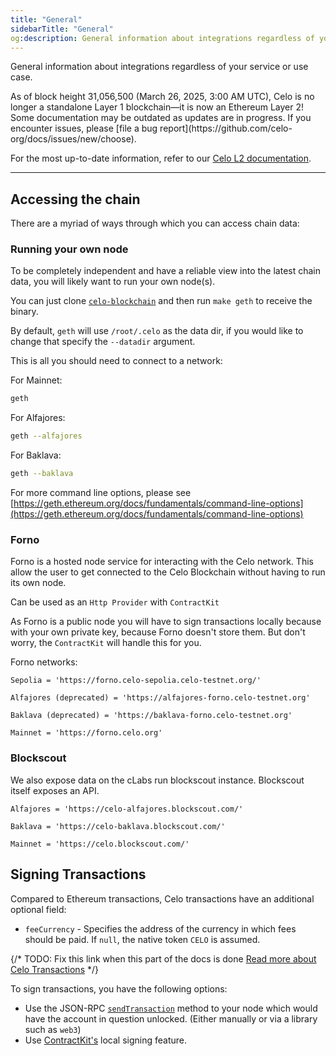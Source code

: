 ```yaml
---
title: "General"
sidebarTitle: "General"
og:description: General information about integrations regardless of your service or use case.
---
```


General information about integrations regardless of your service or use case.

<Warning>
As of block height 31,056,500 (March 26, 2025, 3:00 AM UTC), Celo is no longer a standalone Layer 1 blockchain—it is now an Ethereum Layer 2!
Some documentation may be outdated as updates are in progress. If you encounter issues, please [file a bug report](https://github.com/celo-org/docs/issues/new/choose).

For the most up-to-date information, refer to our [Celo L2 documentation](/build#celo-l2-mainnet).
</Warning>

---

## Accessing the chain

There are a myriad of ways through which you can access chain data:

### Running your own node

To be completely independent and have a reliable view into the latest chain data, you will likely want to run your own node(s).

You can just clone [`celo-blockchain`](https://github.com/celo-org/celo-blockchain) and then run `make geth` to receive the binary.

By default, `geth` will use `/root/.celo` as the data dir, if you would like to change that specify the `--datadir` argument.

This is all you should need to connect to a network:

For Mainnet:

```bash
geth
```

For Alfajores:

```bash
geth --alfajores
```

For Baklava:

```bash
geth --baklava
```

For more command line options, please see [https://geth.ethereum.org/docs/fundamentals/command-line-options](https://geth.ethereum.org/docs/fundamentals/command-line-options)

### Forno

Forno is a hosted node service for interacting with the Celo network. This allow the user to get connected to the Celo Blockchain without having to run its own node.

Can be used as an `Http Provider` with `ContractKit`

As Forno is a public node you will have to sign transactions locally because with your own private key, because Forno doesn't store them. But don't worry, the `ContractKit` will handle this for you.

Forno networks:

```
Sepolia = 'https://forno.celo-sepolia.celo-testnet.org/'

Alfajores (deprecated) = 'https://alfajores-forno.celo-testnet.org'

Baklava (deprecated) = 'https://baklava-forno.celo-testnet.org'

Mainnet = 'https://forno.celo.org'
```

### Blockscout

We also expose data on the cLabs run blockscout instance. Blockscout itself exposes an API.

```
Alfajores = 'https://celo-alfajores.blockscout.com/'

Baklava = 'https://celo-baklava.blockscout.com/'

Mainnet = 'https://celo.blockscout.com/'
```

## Signing Transactions

Compared to Ethereum transactions, Celo transactions have an additional optional field:

- `feeCurrency` - Specifies the address of the currency in which fees should be paid. If `null`, the native token `CELO` is assumed.

 {/* TODO: Fix this link when this part of the docs is done
[Read more about Celo Transactions](/celo-codebase/what-is-celo/about-celo-l1/protocol/transactions) */}

To sign transactions, you have the following options:

- Use the JSON-RPC [`sendTransaction`](https://github.com/ethereum/execution-apis/blob/c710097abda52b5a190d831eb8b1eddd3d28c603/tests/eth_sendRawTransaction/send-legacy-transaction.io) method to your node which would have the account in question unlocked. (Either manually or via a library such as `web3`)
- Use [ContractKit's](/developer/contractkit/) local signing feature.